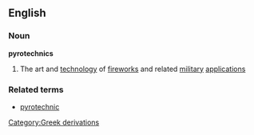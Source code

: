 ==English==
===Noun===
{{wikipedia}}
'''pyrotechnics'''
#The art and [[technology]] of [[firework]]s and related [[military]] [[application]]s
===Related terms===
*[[pyrotechnic]]
[[Category:Greek derivations]]